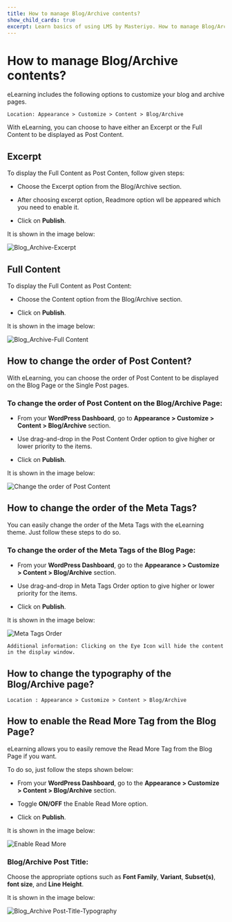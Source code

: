 ---
title: How to manage Blog/Archive contents?
show_child_cards: true
excerpt: Learn basics of using LMS by Masteriyo. How to manage Blog/Archive contents
---

# How to manage Blog/Archive contents?

eLearning includes the following options to customize your blog and archive pages.

    Location: Appearance > Customize > Content > Blog/Archive

With eLearning, you can choose to have either an Excerpt or the Full Content to be displayed as Post Content.

## Excerpt

To display the Full Content as Post Conten, follow given steps:

- Choose the Excerpt option from the Blog/Archive section.

- After choosing excerpt option, Readmore option wll be appeared which you need to enable it.

- Click on **Publish**.

It is shown in the image below:

![Blog_Archive-Excerpt](https://user-images.githubusercontent.com/109593521/183569859-707a9a1c-3694-4180-8b27-0209120a0dd7.png)


## Full Content

To display the Full Content as Post Content:

- Choose the Content option from the Blog/Archive section.

- Click on **Publish**.

It is shown in the image below:

![Blog_Archive-Full Content](https://user-images.githubusercontent.com/109593521/183570100-ff9997cf-0555-440c-b086-afa2d7db2d86.png)

## How to change the order of Post Content?

With eLearning, you can choose the order of Post Content to be displayed on the Blog Page or the Single Post pages.

### To change the order of Post Content on the Blog/Archive Page:

- From your **WordPress Dashboard**, go to **Appearance > Customize > Content > Blog/Archive** section.

- Use drag-and-drop in the Post Content Order option to give higher or lower priority to the items.

- Click on **Publish**.

It is shown in the image below:

![Change the order of Post Content ](https://user-images.githubusercontent.com/109593521/183570622-0b6bd885-0953-4eb9-87d1-bcfbb9eb5296.png)

## How to change the order of the Meta Tags?

You can easily change the order of the Meta Tags with the eLearning theme. Just follow these steps to do so.

### To change the order of the Meta Tags of the Blog Page:

- From your **WordPress Dashboard**, go to the **Appearance > Customize > Content > Blog/Archive** section.

- Use drag-and-drop in Meta Tags Order option to give higher or lower priority for the items.

- Click on **Publish**.

It is shown in the image below:

![Meta Tags Order](https://user-images.githubusercontent.com/109593521/183570937-0e8dee6f-79cc-470b-9ed9-a04bad790545.png)

    Additional information: Clicking on the Eye Icon will hide the content in the display window.

## How to change the typography of the Blog/Archive page?

    Location : Appearance > Customize > Content > Blog/Archive

## How to enable the Read More Tag from the Blog Page?

eLearning allows you to easily remove the Read More Tag from the Blog Page if you want.

To do so, just follow the steps shown below:

- From your **WordPress Dashboard**, go to the **Appearance > Customize > Content > Blog/Archive** section.

- Toggle **ON/OFF** the Enable Read More option.

- Click on **Publish**.

It is shown in the image below:

![Enable Read More](https://user-images.githubusercontent.com/109593521/183572089-7a1bc08d-84dd-4a5c-9428-88a40f4c7c1f.png)

### Blog/Archive Post Title:

Choose the appropriate options such as **Font Family**, **Variant**, **Subset(s)**, **font size**, and **Line Height**.

It is shown in the image below:

![Blog_Archive Post-Title-Typography](https://user-images.githubusercontent.com/109593521/183571343-090ef590-6e3a-4391-bd19-a4d8ba8e5175.png)







